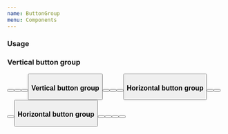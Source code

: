 ```yaml
---
name: ButtonGroup
menu: Components
---
```



### Usage

### Vertical button group

<Playground>
  <ButtonGroup>
    <Button color="default" title="Default" />
    <Button color="primary" title="Primary" />
    <Button color="secondary" title="Secondary" />
    <Button color="danger" title="Danger" />
  </ButtonGroup>
</Playground>

### Vertical button group

<Playground>
  <ButtonGroup>
    <Button appearance="outline" color="default" title="Default" />
    <Button appearance="outline" color="primary" title="Primary" />
    <Button appearance="outline" color="secondary" title="Secondary" />
    <Button appearance="outline" color="danger" title="Danger" />
  </ButtonGroup>
</Playground>

### Horizontal button group

<Playground>
  <ButtonGroup direction="horizontal">
    <Button color="default" title="Default" />
    <Button color="primary" title="Primary" />
    <Button color="secondary" title="Secondary" />
    <Button color="danger" title="Danger" />
  </ButtonGroup>
</Playground>

### Horizontal button group

<Playground>
  <ButtonGroup direction="horizontal">
    <Button appearance="outline" color="default" title="Default" />
    <Button appearance="outline" color="primary" title="Primary" />
    <Button appearance="outline" color="secondary" title="Secondary" />
    <Button appearance="outline" color="danger" title="Danger" />
  </ButtonGroup>
</Playground>
